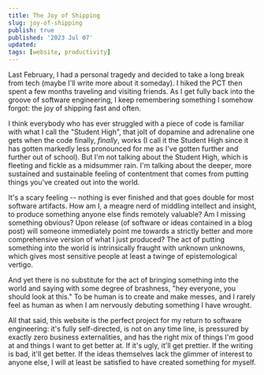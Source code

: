 ```yaml
---
title: The Joy of Shipping
slug: joy-of-shipping
publish: true
published: '2023 Jul 07'
updated:
tags: [website, productivity]
---
```


Last February, I had a personal tragedy and decided to take a long break from
tech (maybe I'll write more about it someday). I hiked the PCT then spent a
few months traveling and visiting friends. As I get fully back into the groove
of software engineering, I keep remembering something I somehow forgot: the joy of
shipping fast and often.

I think everybody who has ever struggled with a piece of code is familiar with
what I call the "Student High", that
jolt of dopamine and adrenaline one gets when the code finally, _finally_, works
(I call it the Student High since it has gotten markedly less pronounced
for me as I've gotten further and further out of school). But I'm not talking
about the Student High, which is fleeting and fickle as a midsummer rain.
I'm talking about the deeper, more sustained and sustainable feeling of contentment
that comes from putting things you've created out into the world.

It's a scary feeling -- nothing is ever finished and that goes double for most
software artifacts. How am I, a meagre nerd of middling intellect and insight, to
produce something anyone else finds remotely valuable? Am I missing something
obvious? Upon release (of software or ideas contained in a blog post) will
someone immediately point me towards a strictly better and more comprehensive
version of what I just produced? The act of putting something into the world
is intrinsically fraught with unknown unknowns, which gives most sensitive people
at least a twinge of epistemological vertigo.

And yet there is no substitute for the act of bringing something into the world
and saying with some degree of brashness, "hey everyone, you should look at this."
To be human is to create and make messes, and I rarely feel as human as when I
am nervously debuting something I have wrought.

All that said, this website is the perfect project for my return to software
engineering: it's fully self-directed, is not on any time line, is pressured by
exactly zero business externalities, and has the right mix of things I'm good at
and things I want to get better at. If it's ugly, it'll get prettier. If the writing
is bad, it'll get better. If the ideas themselves lack the glimmer of interest
to anyone else, I will at least be satisfied to have created something for myself.
